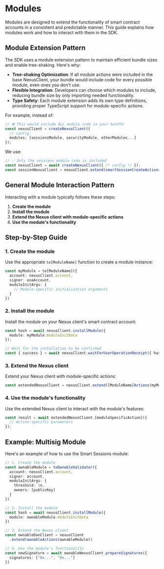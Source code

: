 # Modules

Modules are designed to extend the functionality of smart contract accounts in a consistent and predictable manner. This guide explains how modules work and how to interact with them in the SDK.

## Module Extension Pattern

The SDK uses a module extension pattern to maintain efficient bundle sizes and enable tree-shaking. Here's why:

- **Tree-shaking Optimization**: If all module actions were included in the base NexusClient, your bundle would include code for every possible module, even ones you don't use.
- **Flexible Integration**: Developers can choose which modules to include, reducing bundle size by only importing needed functionality.
- **Type Safety**: Each module extension adds its own type definitions, providing proper TypeScript support for module-specific actions.

For example, instead of:
```typescript
// ❌ This would include ALL module code in your bundle
const nexusClient = createNexusClient({
  // config
  modules: [sessionsModule, securityModule, otherModules...]
});
```

We use:
```typescript
// ✅ Only the sessions module code is included
const nexusClient = await createNexusClient({ /* config */ });
const sessionNexusClient = nexusClient.extend(smartSessionCreateActions(sessionsModule));
```

## General Module Interaction Pattern

Interacting with a module typically follows these steps:

1. **Create the module**
2. **Install the module**
3. **Extend the Nexus client with module-specific actions**
4. **Use the module's functionality**

## Step-by-Step Guide

### 1. Create the module

Use the appropriate `to[ModuleName]` function to create a module instance:

```typescript
const myModule = to[ModuleName]({
  account: nexusClient.account,
  signer: eoaAccount,
  moduleInitArgs: {
    // Module-specific initialization arguments
  }
})
```

### 2. Install the module

Install the module on your Nexus client's smart contract account:

```typescript
const hash = await nexusClient.installModule({
  module: myModule.moduleInitData
});

// Wait for the installation to be confirmed
const { success } = await nexusClient.waitForUserOperationReceipt({ hash });
```

### 3. Extend the Nexus client

Extend your Nexus client with module-specific actions:

```typescript
const extendedNexusClient = nexusClient.extend([ModuleName]Actions(myModule));
```

### 4. Use the module's functionality

Use the extended Nexus client to interact with the module's features:

```typescript
const result = await extendedNexusClient.[moduleSpecificAction]({
  // Action-specific parameters
});
```

## Example: Multisig Module

Here's an example of how to use the Smart Sessions module:

```typescript
// 1. Create the module
const ownableModule = toOwnableValidator({
  account: nexusClient.account,
  signer: account,
  moduleInitArgs: {
    threshold: 1n,
    owners: [publicKey]
  }
})

// 2. Install the module
const hash = await nexusClient.installModule({
  module: ownableModule.moduleInitData
})

// 3. Extend the Nexus client
const ownableDanClient = nexusClient
  .extend(ownableActions(ownableModule))

// 4. Use the module's functionality
const newSignature = await ownableNexusClient.prepareSignatures({
  signatures: ["0x...", "0x..."]
})
```
